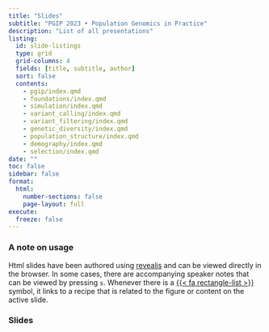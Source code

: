 ```yaml
---
title: "Slides"
subtitle: "PGIP 2023 • Population Genomics in Practice"
description: "List of all presentations"
listing:
  id: slide-listings
  type: grid
  grid-columns: 4
  fields: [title, subtitle, author]
  sort: false
  contents:
    - pgip/index.qmd
    - foundations/index.qmd
    - simulation/index.qmd
    - variant_calling/index.qmd
    - variant_filtering/index.qmd
    - genetic_diversity/index.qmd
    - population_structure/index.qmd
    - demography/index.qmd
    - selection/index.qmd
date: ""
toc: false
sidebar: false
format:
  html:
    number-sections: false
    page-layout: full
execute:
  freeze: false
---
```


### A note on usage

Html slides have been authored using [revealjs](https://revealjs.com/)
and can be viewed directly in the browser. In some cases, there are
accompanying speaker notes that can be viewed by pressing `s`.
Whenever there is a [{{< fa rectangle-list >}}]({{< var
recipes.baseurl >}}) symbol, it links to a recipe that is related to
the figure or content on the active slide.

### Slides

:::{#slide-listings}

:::
